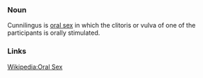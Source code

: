 === Noun ===
Cunnilingus is [[oral sex]] in which the clitoris or vulva of one of the participants is orally stimulated.

=== Links ===
[[w:Oral sex|Wikipedia:Oral Sex]]